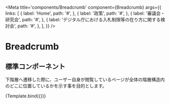 

<Meta
  title='components/Breadcrumb'
  component={Breadcrumb}
  args={{
    links: [
      {
        label: 'Home',
        path: '#',
      },
      {
        label: '政策',
        path: '#',
      },
      {
        label: '審議会・研究会',
        path: '#',
      },
      {
        label: 'デジタル庁における入札制限等の在り方に関する検討会',
        path: '#',
      },
    ],
  }}
/>


# Breadcrumb

## 標準コンポーネント

下階層へ遷移した際に、ユーザー自身が閲覧しているページが全体の階層構造内のどこに位置しているかを示す事を目的とします。

<Canvas isColumn>
  <Story name='Normal'>{Template.bind({})}</Story>
</Canvas>

<ArgsTable of={Breadcrumb} />
